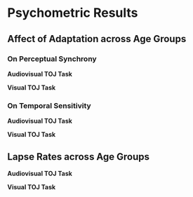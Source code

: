 # Psychometric Results {#results}

## Affect of Adaptation across Age Groups

### On Perceptual Synchrony

**Audiovisual TOJ Task**

**Visual TOJ Task**

### On Temporal Sensitivity

**Audiovisual TOJ Task**

**Visual TOJ Task**

## Lapse Rates across Age Groups

**Audiovisual TOJ Task**

**Visual TOJ Task**
